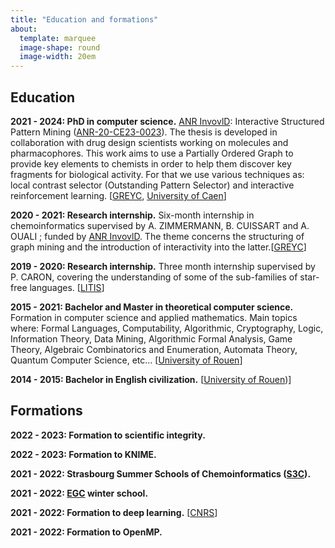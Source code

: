 ```yaml
---
title: "Education and formations"
about:
  template: marquee
  image-shape: round
  image-width: 20em
---
```


## Education

**2021 - 2024: PhD in computer science.** [ANR InvovlD](https://involvd.greyc.fr/): Interactive Structured Pattern Mining ([ANR-20-CE23-0023](https://anr.fr/Projet-ANR-20-CE23-0023)). The thesis is developed in collaboration with drug design scientists working on molecules and pharmacophores. This work aims to use a Partially Ordered Graph to provide key elements to chemists in order to help them discover key fragments for biological activity. For that we use various techniques as: local contrast selector (Outstanding Pattern Selector) and interactive reinforcement learning. \[[GREYC](https://www.greyc.fr/en/home/), [University of Caen](https://www.unicaen.fr/)\]

**2020 - 2021: Research internship.** Six-month internship in chemoinformatics supervised by A. ZIMMERMANN, B. CUISSART and A. OUALI ; funded by [ANR InvovlD](https://involvd.greyc.fr/). The theme concerns the structuring of graph mining and the introduction of interactivity into the latter.\[[GREYC](https://www.greyc.fr/en/home/)\]

**2019 - 2020: Research internship.** Three month internship supervised by P. CARON, covering the understanding of some of the sub-families of star-free languages. \[[LITIS](https://www.litislab.fr/en)\]

**2015 - 2021: Bachelor and Master in theoretical computer science.** Formation in computer science and applied mathematics. Main topics where: Formal Languages, Computability, Algorithmic, Cryptography, Logic, Information Theory, Data Mining, Algorithmic Formal Analysis, Game Theory, Algebraic Combinatorics and Enumeration, Automata Theory, Quantum Computer Science, etc... \[[University of Rouen](https://www.univ-rouen.fr/)\]

**2014 - 2015: Bachelor in English civilization.** \[[University of Rouen](https://www.univ-rouen.fr/))\]

## Formations

**2022 - 2023: Formation to scientific integrity.**

**2022 - 2023: Formation to KNIME.**

**2021 - 2022: Strasbourg Summer Schools of Chemoinformatics ([S3C](https://infochim.chimie.unistra.fr/?p=209(ouvre%20un%20nouvel%20onglet))).**

**2021 - 2022: [EGC](https://egc2022.univ-tours.fr/) winter school.**

**2021 - 2022: Formation to deep learning.** \[[CNRS](https://gricad-gitlab.univ-grenoble-alpes.fr/talks/fidle/-/wikis/home)\]

**2021 - 2022: Formation to OpenMP.**
